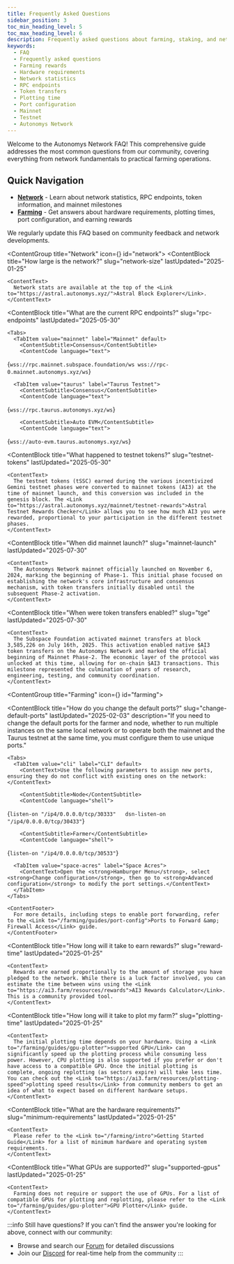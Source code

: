 ```yaml
---
title: Frequently Asked Questions
sidebar_position: 3
toc_min_heading_level: 5
toc_max_heading_level: 6
description: Frequently asked questions about farming, staking, and network operations.
keywords:
  - FAQ
  - Frequently asked questions
  - Farming rewards
  - Hardware requirements
  - Network statistics
  - RPC endpoints
  - Token transfers
  - Plotting time
  - Port configuration
  - Mainnet
  - Testnet
  - Autonomys Network
---
```




Welcome to the Autonomys Network FAQ! This comprehensive guide addresses the most common questions from our community, covering everything from network fundamentals to practical farming operations.

## Quick Navigation

- **[Network](#network)** - Learn about network statistics, RPC endpoints, token information, and mainnet milestones
- **[Farming](#farming)** - Get answers about hardware requirements, plotting times, port configuration, and earning rewards

We regularly update this FAQ based on community feedback and network developments.


<ContentGroup title="Network" icon={<Icon icon={ICONS.WEB} />} id="network">
  <ContentBlock 
    title="How large is the network?" 
    slug="network-size"
    lastUpdated="2025-01-25"
  >
    <ContentText>
      Network stats are available at the top of the <Link to="https://astral.autonomys.xyz/">Astral Block Explorer</Link>.
    </ContentText>
  </ContentBlock>

  <ContentBlock 
    title="What are the current RPC endpoints?" 
    slug="rpc-endpoints"
    lastUpdated="2025-05-30"
  >
    <Tabs>
      <TabItem value="mainnet" label="Mainnet" default>
        <ContentSubtitle>Consensus</ContentSubtitle>
        <ContentCode language="text">
{`wss://rpc.mainnet.subspace.foundation/ws
wss://rpc-0.mainnet.autonomys.xyz/ws`}
        </ContentCode>
      </TabItem>
      
      <TabItem value="taurus" label="Taurus Testnet">
        <ContentSubtitle>Consensus</ContentSubtitle>
        <ContentCode language="text">
{`wss://rpc.taurus.autonomys.xyz/ws`}
        </ContentCode>
        
        <ContentSubtitle>Auto EVM</ContentSubtitle>
        <ContentCode language="text">
{`wss://auto-evm.taurus.autonomys.xyz/ws`}
        </ContentCode>
      </TabItem>
    </Tabs>
  </ContentBlock>

  <ContentBlock 
    title="What happened to testnet tokens?" 
    slug="testnet-tokens"
    lastUpdated="2025-05-30"
  >
    <ContentText>
      The testnet tokens (tSSC) earned during the various incentivized Gemini testnet phases were converted to mainnet tokens (AI3) at the time of mainnet launch, and this conversion was included in the genesis block. The <Link to="https://astral.autonomys.xyz/mainnet/testnet-rewards">Astral Testnet Rewards Checker</Link> allows you to see how much AI3 you were rewarded, proportional to your participation in the different testnet phases.
    </ContentText>
  </ContentBlock>

  <ContentBlock 
    title="When did mainnet launch?" 
    slug="mainnet-launch"
    lastUpdated="2025-07-30"
  >
    <ContentText>
      The Autonomys Network mainnet officially launched on November 6, 2024, marking the beginning of Phase-1. This initial phase focused on establishing the network's core infrastructure and consensus mechanism, with token transfers initially disabled until the subsequent Phase-2 activation.
    </ContentText>
  </ContentBlock>

  <ContentBlock 
    title="When were token transfers enabled?" 
    slug="tge"
    lastUpdated="2025-07-30"
  >
    <ContentText>
      The Subspace Foundation activated mainnet transfers at block 3,585,226 on July 16th, 2025. This activation enabled native $AI3 token transfers on the Autonomys Network and marked the official beginning of Mainnet Phase-2. The economic layer of the protocol was unlocked at this time, allowing for on-chain $AI3 transactions. This milestone represented the culmination of years of research, engineering, testing, and community coordination.
    </ContentText>
  </ContentBlock>

</ContentGroup>

<ContentGroup title="Farming" icon={<Icon icon={ICONS.FARMER} />} id="farming">

  <ContentBlock 
    title="How do you change the default ports?" 
    slug="change-default-ports"
    lastUpdated="2025-02-03"
    description="If you need to change the default ports for the farmer and node, whether to run multiple instances on the same local network or to operate both the mainnet and the Taurus testnet at the same time, you must configure them to use unique ports."
  >
    <Tabs>
      <TabItem value="cli" label="CLI" default>
        <ContentText>Use the following parameters to assign new ports, ensuring they do not conflict with existing ones on the network:</ContentText>
        
        <ContentSubtitle>Node</ContentSubtitle>
        <ContentCode language="shell">
{`listen-on "/ip4/0.0.0.0/tcp/30333"  
dsn-listen-on "/ip4/0.0.0.0/tcp/30433"`}
        </ContentCode>
        
        <ContentSubtitle>Farmer</ContentSubtitle>
        <ContentCode language="shell">
{`listen-on "/ip4/0.0.0.0/tcp/30533"`}
        </ContentCode>
      </TabItem>
      
      <TabItem value="space-acres" label="Space Acres">
        <ContentText>Open the <strong>Hamburger Menu</strong>, select <strong>Change configuration</strong>, then go to <strong>Advanced configuration</strong> to modify the port settings.</ContentText>
      </TabItem>
    </Tabs>
    
    <ContentFooter>
      For more details, including steps to enable port forwarding, refer to the <Link to="/farming/guides/port-config">Ports to Forward &amp; Firewall Access</Link> guide.
    </ContentFooter>
  </ContentBlock>

  <ContentBlock 
    title="How long will it take to earn rewards?" 
    slug="reward-time"
    lastUpdated="2025-01-25"
  >
    <ContentText>
      Rewards are earned proportionally to the amount of storage you have pledged to the network. While there is a luck factor involved, you can estimate the time between wins using the <Link to="https://ai3.farm/resources/rewards">AI3 Rewards Calculator</Link>. This is a community provided tool.
    </ContentText>
  </ContentBlock>

  <ContentBlock 
    title="How long will it take to plot my farm?" 
    slug="plotting-time"
    lastUpdated="2025-01-25"
  >
    <ContentText>
      The initial plotting time depends on your hardware. Using a <Link to="/farming/guides/gpu-plotter">supported GPU</Link> can significantly speed up the plotting process while consuming less power. However, CPU plotting is also supported if you prefer or don't have access to a compatible GPU. Once the initial plotting is complete, ongoing replotting (as sectors expire) will take less time. You can check out the <Link to="https://ai3.farm/resources/plotting-speed">plotting speed results</Link> from community members to get an idea of what to expect based on different hardware setups.
    </ContentText>
  </ContentBlock>

  <ContentBlock 
    title="What are the hardware requirements?" 
    slug="minimum-requirements"
    lastUpdated="2025-01-25"
  >
    <ContentText>
      Please refer to the <Link to="/farming/intro">Getting Started Guide</Link> for a list of minimum hardware and operating system requirements.
    </ContentText>
  </ContentBlock>

  <ContentBlock 
    title="What GPUs are supported?" 
    slug="supported-gpus"
    lastUpdated="2025-01-25"
  >
    <ContentText>
      Farming does not require or support the use of GPUs. For a list of compatible GPUs for plotting and replotting, please refer to the <Link to="/farming/guides/gpu-plotter">GPU Plotter</Link> guide.
    </ContentText>
  </ContentBlock>
</ContentGroup>

:::info Still have questions?
If you can't find the answer you're looking for above, connect with our community:
- Browse and search our [Forum](https://forum.autonomys.xyz) for detailed discussions
- Join our [Discord](https://autonomys.xyz/discord) for real-time help from the community
:::